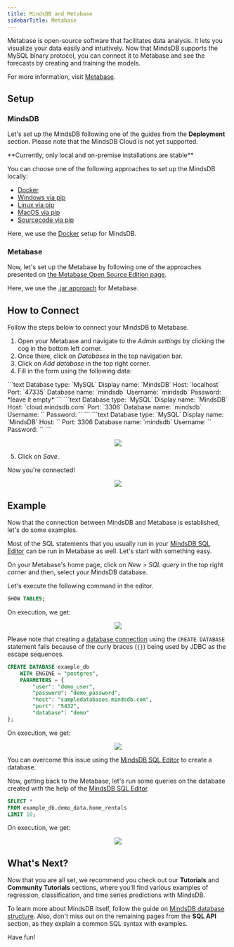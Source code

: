 ```yaml
---
title: MindsDB and Metabase
sidebarTitle: Metabase
---
```


Metabase is open-source software that facilitates data analysis. It lets you visualize your data easily and intuitively. Now that MindsDB supports the MySQL binary protocol, you can connect it to Metabase and see the forecasts by creating and training the models.

For more information, visit [Metabase](https://www.metabase.com/).

## Setup

### MindsDB

Let's set up the MindsDB following one of the guides from the **Deployment**
section. Please note that the MindsDB Cloud is not yet supported.

<Warning>
  **Currently, only local and on-premise installations are stable**
</Warning>

You can choose one of the following approaches to set up the MindsDB locally:

- [Docker](/setup/self-hosted/docker)
- [Windows via pip](/setup/self-hosted/pip/windows)
- [Linux via pip](/setup/self-hosted/pip/linux)
- [MacOS via pip](/setup/self-hosted/pip/macos)
- [Sourcecode via pip](/setup/self-hosted/pip/source)

Here, we use the [Docker](/setup/self-hosted/docker) setup for MindsDB.

### Metabase

Now, let's set up the Metabase by following one of the approaches presented on
[the Metabase Open Source Edition page](https://www.metabase.com/start/oss/).

Here, we use the
[.jar approach](https://www.metabase.com/docs/latest/installation-and-operation/running-the-metabase-jar-file.html)
for Metabase.

## How to Connect

Follow the steps below to connect your MindsDB to Metabase.

1. Open your Metabase and navigate to the _Admin settings_ by clicking the cog
   in the bottom left corner.
2. Once there, click on _Databases_ in the top navigation bar.
3. Click on _Add database_ in the top right corner.
4. Fill in the form using the following data:

  <Tabs>
    <Tab title="Local MindsDB">
      ```text
      Database type: `MySQL`
      Display name: `MindsDB`
      Host: `localhost`
      Port: `47335`
      Database name: `mindsdb`
      Username: `mindsdb`
      Password: *leave it empty*
      ```
    </Tab>
    <Tab title="MindsDB Cloud">
      ```text
      Database type: `MySQL`
      Display name: `MindsDB`
      Host: `cloud.mindsdb.com`
      Port: `3306`
      Database name: `mindsdb`
      Username: `<your MindsDB Cloud username>`
      Password: `<your MindsDB Cloud password>`
      ```
    </Tab>
    <Tab title="MindsDB Pro">
      ```text
      Database type: `MySQL`
      Display name: `MindsDB`
      Host: `<dedicated instance ip>`
      Port: 3306
      Database name: `mindsdb`
      Username: `<your MindsDB Cloud username>`
      Password: `<your MindsDB Cloud password>`
      ```
    </Tab>
  </Tabs>
  

   <p align="center">
     <img src="/assets/metabase_add_database.png" />
   </p>

5. Click on _Save_.

Now you're connected!

<p align="center">
  <img src="/assets/metabase_connected.png" />
</p>

## Example

Now that the connection between MindsDB and Metabase is established, let's do
some examples.

Most of the SQL statements that you usually run in your
[MindsDB SQL Editor](/connect/mindsdb_editor/) can be run in Metabase as well.
Let's start with something easy.

On your Metabase's home page, click on _New > SQL query_ in the top right corner
and then, select your MindsDB database.

Let's execute the following command in the editor.

```sql
SHOW TABLES;
```

On execution, we get:

<p align="center">
  <img src="/assets/metabase_run_query_show_tables.png" />
</p>

Please note that creating a
[database connection](/sql/tutorials/home-rentals/#connecting-the-data) using
the `CREATE DATABASE` statement fails because of the curly braces (`{}`) being
used by JDBC as the escape sequences.

```sql
CREATE DATABASE example_db
    WITH ENGINE = "postgres",
    PARAMETERS = {
        "user": "demo_user",
        "password": "demo_password",
        "host": "sampledatabases.mindsdb.com",
        "port": "5432",
        "database": "demo"
};
```

On execution, we get:

<p align="center">
  <img src="/assets/metabase_run_query_failure.png" />
</p>

You can overcome this issue using the
[MindsDB SQL Editor](/connect/mindsdb_editor/) to create a database.

Now, getting back to the Metabase, let's run some queries on the database
created with the help of the [MindsDB SQL Editor](/connect/mindsdb_editor/).

```sql
SELECT *
FROM example_db.demo_data.home_rentals
LIMIT 10;
```

On execution, we get:

<p align="center">
  <img src="/assets/metabase_run_query_home_rentals.png" />
</p>

## What's Next?

Now that you are all set, we recommend you check out our **Tutorials** and
**Community Tutorials** sections, where you'll find various examples of
regression, classification, and time series predictions with MindsDB.

To learn more about MindsDB itself, follow the guide on
[MindsDB database structure](/sql/table-structure/). Also, don't miss out on the
remaining pages from the **SQL API** section, as they explain a common SQL
syntax with examples.

Have fun!
